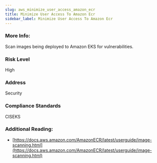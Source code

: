 ```yaml
---
slug: aws_minimize_user_access_amazon_ecr
title: Minimize User Access To Amazon Ecr
sidebar_label: Minimize User Access To Amazon Ecr
---
```


### More Info:

Scan images being deployed to Amazon EKS for vulnerabilities.

### Risk Level

High

### Address

Security

### Compliance Standards

CISEKS


### Additional Reading:

- [https://docs.aws.amazon.com/AmazonECR/latest/userguide/image-scanning.html](https://docs.aws.amazon.com/AmazonECR/latest/userguide/image-scanning.html) 

